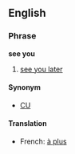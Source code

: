 ==English==
===Phrase===
'''see you'''
#{{informal}} [[see you later]]

====Synonym====
*[[CU]]

====Translation====
{{top}}
*French: [[à plus]]
{{bottom}}
